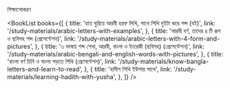 
<SEO pageTitle="শিক্ষাপোকরণ" />
<Box maxWidth={960} margin="0 auto" padding={{ xs: 3, sm: 4 }}>


<Text variant="h2" textAlign="center">
  শিক্ষাপোকরণ
</Text>
<Divider />

<BookList
  books={[
    {
      title: 'হাত ঘুরিয়ে আরবী হরফ লিখি, সাথে শিখি দুইটা করে শব্দ (বই)',
      link: '/study-materials/arabic-letters-with-examples',
    },
    {
      title: 'আরবী বর্ণ, তাদের ৪ টি রূপ ও ছবিসহ শব্দ (প্রেসেন্টেশন)',
      link: '/study-materials/arabic-letters-with-4-form-and-pictures',
    },
    {
      title: '৩ ভাষায় শব্দ শেখা, আরবী, বাংলা ও ইংরেজী (ছবিসহ) (প্রেসেন্টেশন)',
      link: '/study-materials/arabic-bengali-and-english-words-with-pictures',
    },
    {
      title: 'বাংলা বর্ণ চিনি ও বাংলা পড়তে শিখি (প্রেসেন্টেশন)',
      link: '/study-materials/know-bangla-letters-and-learn-to-read',
    },
    {
      title: 'হাদীস শিখি ইউশার সাথে',
      link: '/study-materials/learning-hadith-with-yusha',
    },
  ]}
/>

</Box>

